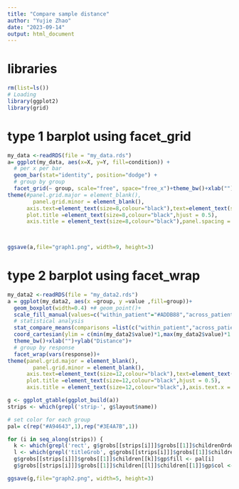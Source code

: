 ```yaml
---
title: "Compare sample distance"
author: "Yujie Zhao"
date: "2023-09-14"
output: html_document
---
```

# libraries
```r
rm(list=ls())
# Loading
library(ggplot2)
library(grid)

```

# type 1 barplot using facet_grid
```r

my_data <-readRDS(file = "my_data.rds")
a= ggplot(my_data, aes(x=X, y=Y, fill=condition)) +
  # per x per bar
  geom_bar(stat="identity", position="dodge") +
  # group by group
  facet_grid(~ group, scale="free", space="free_x")+theme_bw()+xlab("")+ylab("Y")+
theme(#panel.grid.major = element_blank(),
        panel.grid.minor = element_blank(),
      axis.text=element_text(size=8,colour="black"),text=element_text(size=8,colour="black"),
      plot.title =element_text(size=8,colour="black",hjust = 0.5),
      axis.title = element_text(size=8,colour="black"),panel.spacing = unit(0, "lines"))


      
ggsave(a,file="graph1.png", width=9, height=3)

```


# type 2 barplot using facet_wrap
```r
my_data2 <-readRDS(file = "my_data2.rds")
a = ggplot(my_data2, aes(x =group, y =value ,fill=group))+
  geom_boxplot(width=0.4) +# geom_point()+
  scale_fill_manual(values=c("within_patient"="#ADDB88","across_patient" ="#369F2D"))+ scale_colour_manual(values=c("within_patient"="#ADDB88","across_patient" ="#369F2D"))+ 
  # statistical analysis
  stat_compare_means(comparisons =list(c("within_patient","across_patient" )),method = 'wilcox.test',size=4)+
  coord_cartesian(ylim = c(min(my_data2$value)*1,max(my_data2$value)*1.1))+
  theme_bw()+xlab("")+ylab("Distance")+
  # group by response
  facet_wrap(vars(response))+
theme(panel.grid.major = element_blank(),
        panel.grid.minor = element_blank(),
      axis.text=element_text(size=12,colour="black"),text=element_text(size=12,colour="black"),
      plot.title =element_text(size=12,colour="black",hjust = 0.5),
      axis.title = element_text(size=12,colour="black",),axis.text.x = element_blank(),axis.ticks.x = element_blank())

g <- ggplot_gtable(ggplot_build(a))
strips <- which(grepl('strip-', g$layout$name))

# set color for each group
pal= c(rep("#A94643",1),rep("#3E4A7B",1))

for (i in seq_along(strips)) {
  k <- which(grepl('rect', g$grobs[[strips[i]]]$grobs[[1]]$childrenOrder))
  l <- which(grepl('titleGrob', g$grobs[[strips[i]]]$grobs[[1]]$childrenOrder))
  g$grobs[[strips[i]]]$grobs[[1]]$children[[k]]$gp$fill <- pal[i]
  g$grobs[[strips[i]]]$grobs[[1]]$children[[l]]$children[[1]]$gp$col <- "white"}

ggsave(g,file="graph2.png", width=5, height=3)

```

